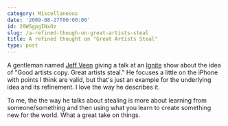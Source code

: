 ```yaml
---
category: Miscellaneous
date: '2009-08-27T00:00:00'
id: 20WSgpgINxOz
slug: /a-refined-though-on-great-artists-steal
title: A refined thought on "Great Artists Steal"
type: post
---
```


A gentleman named [Jeff Veen](http://www.veen.com/jeff/index.html)
giving a talk at an [Ignite](http://ignite.oreilly.com/) show about
the idea of "Good artists copy. Great artists steal." He focuses a
little on the iPhone with points I think are valid, but that's just
an example for the underlying idea and its refinement. I love the
way he describes it.

To me, the the way he talks about stealing is more about learning
from someone/something and then using what you learn to create
something new for the world. What a great take on things.